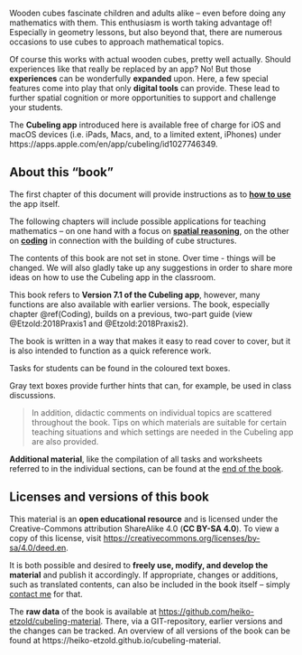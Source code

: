 
Wooden cubes fascinate children and adults alike – even before doing any mathematics with them. This enthusiasm is worth taking advantage of! Especially in geometry lessons, but also beyond that, there are numerous occasions to use cubes to approach mathematical topics.

Of course this works with actual wooden cubes, pretty well actually. Should experiences like that really be replaced by an app? No! But those **experiences** can be wonderfully **expanded** upon. Here, a few special features come into play that only **digital tools** can provide. These lead to further spatial cognition or more opportunities to support and challenge your students.

The **Cubeling app** introduced here is available free of charge for iOS and macOS devices (i.e. iPads, Macs, and, to a limited extent, iPhones) under https://apps.apple.com/en/app/cubeling/id1027746349.

## About this "book" {-}

The first chapter of this document will provide instructions as to **[how to use](#how-to-use)** the app itself.

The following chapters will include possible applications for teaching mathematics -- on one hand with a focus on **[spatial reasoning](#Shadow)**, on the other on **[coding](#Coding)** in connection with the building of cube structures.  

The contents of this book are not set in stone. Over time -  things will be changed. We will also gladly take up any suggestions in order to share more ideas on how to use the Cubeling app in the classroom. 

This book refers to **Version 7.1 of the Cubeling app**, however, many functions are also available with earlier versions. The book, especially chapter \@ref(Coding), builds on a previous, two-part guide (view @Etzold:2018Praxis1 and @Etzold:2018Praxis2).

The book is written in a way that makes it easy to read cover to cover, but it is also intended to function as a quick reference work.

::: {.task}
Tasks for students can be found in the coloured text boxes. 
:::
    
::: {.hint}
Gray text boxes provide further hints that can, for example, be used in class discussions.
:::


> In addition, didactic comments on individual topics are scattered throughout the book. Tips on which materials are suitable for certain teaching situations and which settings are needed in the Cubeling app are also provided.


**Additional material**, like the compilation of all tasks and worksheets referred to in the individual sections, can be found at the [end of the book](#Material).

## Licenses and versions of this book {-}

This material is an **open educational resource** and is licensed under the Creative-Commons attribution ShareAlike 4.0 (**CC BY-SA 4.0**). To view a copy of this license, visit [https://creativecommons.org/licenses/by-sa/4.0/deed.en](https://creativecommons.org/licenses/by-sa/4.0/deed.en){target="_blank"}.

It is both possible and desired to **freely use, modify, and develop the material** and publish it accordingly. If appropriate, changes or additions, such as translated contents, can also be included in the book itself -- simply [contact me](mailto:heiko.etzold@uni-potsdam.de) for that.

The **raw data** of the book is available at [https://github.com/heiko-etzold/cubeling-material](https://github.com/heiko-etzold/cubeling-material){target="_blank"}. There, via a GIT-repository, earlier versions and the changes can be tracked.
An overview of all versions of the book can be found at https://heiko-etzold.github.io/cubeling-material.

